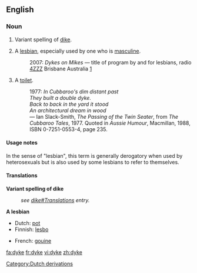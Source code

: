 {{see|dike}}
==English==

===Noun===
{{en-noun}}

# {{cattag|uncommon}} Variant spelling of [[dike]].
# {{cattag|slang|pejorative}} A [[lesbian]], especially used by one who is [[masculine]].
#: 2007:<!-- help: when did the show start? --> ''Dykes on Mikes'' &mdash; title of program by and for lesbians, radio [[w:4ZZZ|4ZZZ]] Brisbane Australia [http://www.4zzzfm.org.au/about/index.cfm]
# {{AU}} {{slang}} A [[toilet]].
#: 1977: ''In Cubbaroo's dim distant past <br> They built a double dyke. <br> Back to back in the yard it stood <br> An architectural dream in wood'' <br> &mdash; Ian Slack-Smith, ''The Passing of the Twin Seater'', from ''The Cubbaroo Tales'', 1977.  Quoted in ''Aussie Humour'', Macmillan, 1988, ISBN 0-7251-0553-4, page 235.

====Usage notes====
In the sense of "lesbian", this term is generally derogatory when used by heterosexuals but is also used by some lesbians to refer to themselves.

====Translations====
'''Variant spelling of dike'''
:''see [[dike#Translations]] entry.''

'''A lesbian'''
{{trans-top|A lesbian}}
*Dutch: [[pot]] {{f}}
*Finnish: [[lesbo]]
{{trans-mid}}
*French: [[gouine]] {{f}}
{{trans-bottom}}

[[Category:Dutch derivations]]

[[fa:dyke]]
[[fr:dyke]]
[[vi:dyke]]
[[zh:dyke]]